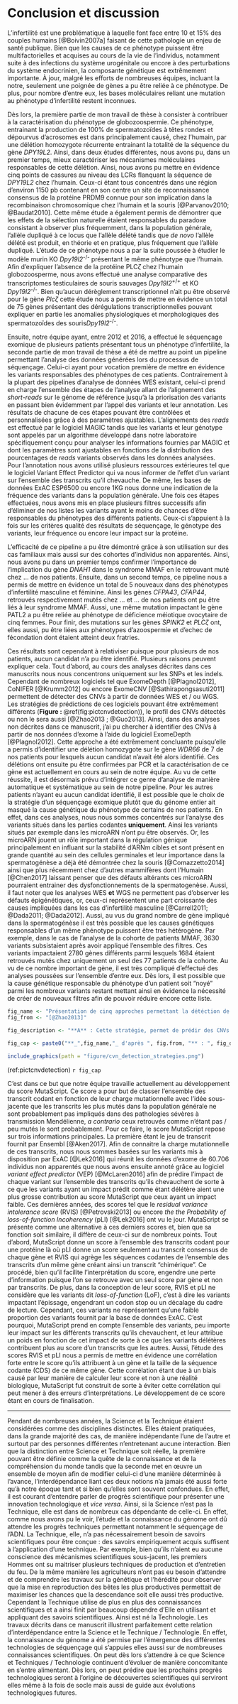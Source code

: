 # Conclusion et discussion {-}  

L'infertilité est une problématique à laquelle font face entre 10 et 15% des couples humains [@Boivin2007a] faisant de cette pathologie un enjeu de santé publique. Bien que les causes de ce phénotype puissent être multifactorielles et acquises au cours de la vie de l'individus, notamment suite à des infections du système urogénitale ou encore à des perturbations du système endocrinien, la composante génétique est extrêmement importante. À jour, malgré les efforts de nombreuses équipes, incluant la notre, seulement une poignée de gènes a pu être reliée à ce phénotype. De plus, pour nombre d'entre eux, les bases moléculaires reliant une mutation au phénotype d'infertilité restent inconnues.  

Dès lors, la première partie de mon travail de thèse à consister à contribuer à la caractérisation du phénotype de globozoospermie. Ce phénotype, entrainant la production de 100% de spermatozoïdes à têtes rondes et dépourvus d'acrosomes est dans principalement causé, chez l'humain, par une délétion homozygote récurrente entrainant la totalité de la séquence du gène *DPY19L2*.  Ainsi, dans deux études différentes, nous avons pu, dans un premier temps, mieux caractériser les mécanismes moléculaires responsables de cette délétion. Ainsi, nous avons pu mettre en évidence cinq points de cassures au niveau des LCRs flanquant la séquence de *DPY19L2* chez l'humain. Ceux-ci étant tous concentrés dans une région d'environ 1150 pb contenant en son centre un site de reconnaissance consensus de la protéine PRDM9 connue pour son implication dans la recombinaison chromosomique chez l'humain et la souris [@Parvanov2010; @Baudat2010]. Cette même étude a également permis de démontrer que les effets de la sélection naturelle étaient responsables du paradoxe consistant à observer plus fréquemment, dans la population générale, l'allèle dupliqué à ce locus que l'allèle délété tandis que *de novo* l'allèle délété est produit, en théorie et en pratique, plus fréquement que l'allèle dupliqué. L'étude de ce phénotype nous a par la suite poussée à étudier le modèle murin KO *Dpy19l2*^-/-^ présentant le même phénotype que l'humain. Afin d'expliquer l'absence de la protéine PLC$\zeta$ chez l'humain globozoosperme, nous avons effectué une analyse comparative des transcriptomes testiculaires de souris sauvages *Dpy19l2*^+/+^ et KO *Dpy19l2*^-/-^. Bien qu'aucun dérèglement transcriptionnel n'ait pu être observé pour le gène *Plc*$\zeta$ cette étude nous a permis de mettre en évidence un total de 75 gènes présentant des dérégulations transcriptionnelles pouvant expliquer en partie les anomalies physiologiques et morphologiques des spermatozoïdes des souris*Dpy19l2*^-/-^.    

Ensuite, notre équipe ayant, entre 2012 et 2016, a effectué le séquençage exomique de plusieurs patients présentant tous un phénotype d'infertilité, la seconde partie de mon travail de thèse a été de mettre au point un pipeline permettant l'analyse des données générées lors du processus de séquençage. Celui-ci ayant pour vocation première de mettre en évidence les variants responsables des phénotypes de ces patients. Contrairement à la plupart des pipelines d'analyse de données WES existant, celui-ci prend en charge l'ensemble des étapes de l'analyse allant de l'alignement des *short-reads* sur le génome de référence jusqu'à la priorisation des variants en passant bien évidemment par l'appel des variants et leur annotation. Les résultats de chacune de ces étapes pouvant être contrôlées et personnalisées grâce à des paramètres ajustables. L'alignements des *reads* est effectué par le logiciel MAGIC tandis que les variants et leur génotype sont appelés par un algorithme développé dans notre laboratoire spécifiquement conçu pour analyser les informations fournies par MAGIC et dont les paramètres sont ajustables en fonctions de la distribution des pourcentages de *reads* variants observés dans les données analysées. Pour l'annotation nous avons utilisé plusieurs ressources extérieures tel que le logiciel Variant Effect Predictor qui va nous informer de l'effet d'un variant sur l'ensemble des transcrits qu'il chevauche. De même, les bases de données ExAC ESP6500 ou encore 1KG nous donne une indication de la fréquence des variants dans la population générale. Une fois ces étapes effectuées, nous avons mis en place plusieurs filtres successifs afin d'éliminer de nos listes les variants ayant le moins de chances d'être responsables du phénotypes des différents patients. Ceux-ci s'appuient à la fois sur les critères qualité des résultats de séquençage, le génotype des variants, leur fréquence ou encore leur impact sur la protéine.  

L'efficacité de ce pipeline a pu être démontré grâce à son utilisation sur des cas familiaux mais aussi sur des cohortes d'individus non apparentés. Ainsi, nous avons pu dans un premier temps confirmer l'importance de l'implication du gène *DNAH1* dans le syndrome MMAF en le retrouvant muté chez ... de nos patients. Ensuite, dans un second temps, ce pipeline nous a permis de mettre en évidence un total de 5 nouveaux dans des phénotypes d'infertilité masculine et féminine. Ainsi les gènes *CFPA43*, *CFAP44*, retrouvés respectivement mutés chez ... et ... de nos patients ont pu être liés à leur syndrome MMAF. Aussi, une même mutation impactant le gène PATL2 a pu être reliée au phénotype de déficience méiotique ovocytaire de cinq femmes. Pour finir, des mutations sur les gènes *SPINK2* et *PLC*$\zeta$ ont, elles aussi, pu être liées aux phénotypes d'azoospermie et d'echec de fécondation dont étaient atteint deux fratries.  

Ces résultats sont cependant à relativiser puisque pour plusieurs de nos patients, aucun candidat n'a pu être identifié. Plusieurs raisons peuvent expliquer cela. Tout d'abord, au cours des analyses décrites dans ces manuscrits nous nous concentrons uniquement sur les SNPs et les indels. Cependant de nombreux logiciels tel que ExomeDepth [@Plagnol2012], CoNIFER [@Krumm2012] ou encore ExomeCNV [@Sathirapongsasuti2011] permettent de détecter des CNVs à partir de données WES et / ou WGS. Les stratégies de prédictions de ces logiciels pouvant être extrêmement différents (**Figure : **\@ref(fig:pictcnvdetection)), le profil des CNVs détectés ou non le sera aussi [@Zhao2013 ; @Guo2013]. Ainsi, dans des analyses non décrites dans ce manuscrit, j'ai pu chercher à identifier des CNVs à partir de nos données d'exome à l'aide du logiciel ExomeDepth [@Plagnol2012]. Cette approche a été extrêmement concluante puisqu'elle a permis d'identifier une délétion homozygote sur le gène *WDR66* de 7 de nos patients pour lesquels aucun candidat n'avait été alors identifié. Ces délétions ont ensuite pu être confirmées par PCR et la caractérisation de ce gène est actuellement en cours au sein de notre équipe. Au vu de cette réussite, il est désormais prévu d'intégrer ce genre d'analyse de manière automatique et systématique au sein de notre pipeline. Pour les autres patients n'ayant eu aucun candidat identifié, il est possible que le choix de la stratégie d'un séquençage exomique plutôt que du génome entier ait masqué la cause génétique du phénotype de certains de nos patients. En effet, dans ces analyses, nous nous sommes concentrés sur l'analyse des variants situés dans les parties codantes **uniquement**. Ainsi les variants situés par exemple dans les microARN n'ont pu être observés. Or, les microARN jouent un rôle important dans la régulation génique principalement en influant sur la stabilité d'ARNm cibles et sont présent en grande quantité au sein des cellules germinales et leur importance dans la spermatogénèse a déjà été démontrée chez la souris [@Comazzetto2014] ainsi que plus récemment chez d'autres mammifères dont l'Humain [@Chen2017] laissant penser que des défauts altérants ces microARN pourraient entrainer des dysfonctionnements de la spermatogenèse. Aussi, il faut noter que les analyses WES **et** WGS ne permettent pas d'observer les défauts épigénétiques, or, ceux-ci représentent une part croissante des causes impliquées dans les cas d'infertilité masculine [@Carrell2011; @Dada2011; @Dada2012]. Aussi, au vus du grand nombre de gène impliqué dans la spermatogénèse il est très possible que les causes génétiques responsables d'un même phénotype puissent être très hétérogène. Par exemple, dans le cas de l'analyse de la cohorte de patients MMAF, 3630 variants subsistaient après avoir appliqué l'ensemble des filtres. Ces variants impactaient 2780 gènes différents parmi lesquels 1684 étaient retrouvés mutés chez uniquement un seul des 77 patients de la cohorte. Au vu de ce nombre important de gène, il est très compliqué d'effectué des analyses poussées sur l'ensemble d'entre eux. Dès lors, il est possible que la cause génétique responsable du phénotype d'un patient soit "noyé" parmi les nombreux variants restant mettant ainsi en évidence la nécessité de créer de nouveaux filtres afin de pouvoir réduire encore cette liste.  

\newpage

```r

fig_name <- "Présentation de cinq approches permettant la détéction de CNVs à partir de données NGS"
fig_from <- "[@Zhao2013]"

fig_description <- "**A** : Cette stratégie, permet de prédir des CNVs à partir des alignement discordant des deux *ends* d'un même *reads*, c'est à dire en répertoriant les *reads* pour lesquels la distance séparant les deux *ends* après l'alignement est significativement superieure à la taille moyenne de l'insert. **B** : La méthode *split-read* se base sur les *reads* s'alignant de manière partielle sur plusieurs régions génomiques. **C** : L'approche *read depth* compare la couverture observée sur plusieurs région génomique pour prédire des CNVs. **D** : Cette méthode effectue un assemblage *de novo* (sans utilisé de génome de référence) ; les résultats de l'assemblage appelés *contigs* sont comparés au génome de référence *a posteriori* pour détecter les CNVs. **E** : Cette méthode combine les approches **A** et **C**."

fig_cap <- paste0("**_",fig_name,"_ d'après ", fig.from, "** : ", fig_description)

include_graphics(path = "figure/cvn_detection_strategies.png")

```

(ref:pictcnvdetection) `r fig_cap`

\newpage

C'est dans ce but que notre équipe travaille actuellement au développement du score MutaScript. Ce score a pour but de classer l'ensemble des transcrit codant en fonction de leur charge mutationnelle avec l'idée sous-jacente que les transcrits les plus mutés dans la population générale ne sont probablement pas impliqués dans des pathologies sévères à transmission Mendélienne, *a contrario* ceux retrouvés comme n'étant pas / peu mutés le sont probablement. Pour ce faire, le score MutaScript repose sur trois informations principales. La première étant le jeu de transcrit fournit par Ensembl [@Aken2017]. Afin de connaitre la charge mutationnelle de ces transcrits, nous nous sommes basées sur les variants mis à disposition par ExAC [@Lek2016] qui réunit les données d'exome de 60.706 individus non apparentés que nous avons ensuite annoté grâce au logiciel *variant effect predictor* (VEP) [@McLaren2016] afin de prédire l'impact de chaque variant sur l'ensemble des transcrits qu'ils chevauchent de sorte à ce que les variants ayant un impact prédit comme étant délétère aient une plus grosse contribution au score MutaScript que ceux ayant un impact faible. Ces dernières années, des scores tel que le *residual variance intolerance score* (RVIS) [@Petrovski2013] ou encore *the the Probability of loss-of-function Incoherency* (pLI) [@Lek2016] ont vu le jour. MutaScript se présente comme une alternative à ces derniers scores et, bien que sa fonction soit similaire, il diffère de ceux-ci sur de nombreux points. Tout d'abord, MutaScript donne un score à l'ensemble des transcrits codant pour une protéine là où pLI donne un score seulement au transcrit consensus de chaque gène et RVIS qui agrège les séquences codantes de l'ensemble des transcrits d'un même gène créant ainsi un transcrit "chimérique". Ce procédé, bien qu'il facilite l'interprétation du score, engendre une perte d'information puisque l'on se retrouve avec un seul score par gène et non par transcrits. De plus, dans la conception de leur score, RVIS et pLI ne considère que les variants dit *loss-of-function* (LoF), c'est à dire les variants impactant l'épissage, engendrant un codon stop ou un décalage du cadre de lecture. Cependant, ces variants ne représentent qu'une faible proportion des variants fournit par la base de données ExAC. C'est pourquoi, MutaScript prend en compte l'ensemble des variants, peu importe leur impact sur les différents transcrits qu'ils chevauchent, et leur attribue un poids en fonction de cet impact de sorte à ce que les variants délétères contribuent plus au score d'un transcrits que les autres. Aussi, l'étude des scores RVIS et pLI nous a permis de mettre en évidence une corrélation forte entre le score qu'ils attribuent à un gène et la taille de la séquence codante (CDS) de ce même gène. Cette corrélation étant due à un biais causé par leur manière de calculer leur score et non à une réalité biologique, MutaScript fut construit de sorte à éviter cette corrélation qui peut mener à des erreurs d'interprétations. Le développement de ce score étant en cours de finalisation.

***

Pendant de nombreuses années, la Science et la Technique étaient considérées comme des disciplines distinctes. Elles étaient pratiquées, dans la grande majorité des cas, de manière indépendante l'une de l'autre et surtout par des personnes différentes n'entretenant aucune interaction. Bien que la distinction entre Science et Technique soit réelle, la première pouvant être définie comme la quête de la connaissance et de la compréhension du monde tandis que la seconde met en œuvre un ensemble de moyen afin de modifier celui-ci d'une manière déterminée à l'avance, l'interdépendance liant ces deux notions n'a jamais été aussi forte qu'à notre époque tant et si bien qu'elles sont souvent confondues. En effet, il est courant d'entendre parler de progrès scientifique pour présenter une innovation technologique et *vice versa*. Ainsi, si la Science n'est pas la Technique, elle est dans de nombreux cas dépendante de celle-ci. En effet, comme nous avons pu le voir, l'étude et la connaissance du génome ont dû attendre les progrès techniques permettant notamment le séquençage de l'ADN. La Technique, elle, n'a pas nécessairement besoin de savoirs scientifiques pour être conçue : des savoirs empiriquement acquis suffisent à l'application d'une technique. Par exemple, bien qu'ils n'aient eu aucune conscience des mécanismes scientifiques sous-jacent, les premiers Hommes ont su maitriser plusieurs techniques de production et d'entretien du feu. De la même manière les agriculteurs n'ont pas eu besoin d'attendre et de comprendre les travaux sur la génétique et l'hérédité pour observer que la mise en reproduction des bêtes les plus productives permettait de maximiser les chances que la descendance soit elle aussi très productive. Cependant la Technique utilise de plus en plus des connaissances scientifiques et a ainsi finit par beaucoup dépendre d'Elle en utilisant et appliquant des savoirs scientifiques. Ainsi est né la Technologie. Les travaux décrits dans ce manuscrit illustrent parfaitement cette relation d'interdépendance entre la Science et le Technique / Technologie. En effet, la connaissance du génome a été permise par l'émergence des différentes technologies de séquençage qui s'appuies elles aussi sur de nombreuses connaissances scientifiques. On peut dès lors s'attendre à ce que Science et Techniques / Technologie continuent d'évoluer de manière concomitante en s'entre alimentant. Dès lors, on peut prédire que les prochains progrès technologiques seront à l'origine de découvertes scientifiques qui serviront elles même à la fois de socle mais aussi de guide aux évolutions technologiques futures. 
 